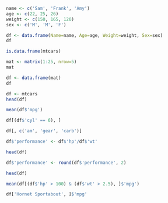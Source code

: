 ```r
name <- c('Sam', 'Frank', 'Amy')
age <- c(22, 25, 26)
weight <- c(150, 165, 120)
sex <- c('M', 'M', 'F')

df <- data.frame(Name=name, Age=age, Weight=weight, Sex=sex)
df
```
```r
is.data.frame(mtcars)
```
```r
mat <- matrix(1:25, nrow=5)
mat
```
```r
df <- data.frame(mat)
df
```
```r
df <- mtcars
head(df)
```
```r
mean(df$'mpg')
```
```r
df[(df$'cyl' == 6), ]
```
```r
df[, c('am', 'gear', 'carb')]
```
```r
df$'performance' <- df$'hp'/df$'wt'
```
```r
head(df)
```
```r
df$'performance' <- round(df$'performance', 2)
```
```r
head(df)
```
```r
mean(df[(df$'hp' > 100) & (df$'wt' > 2.5), ]$'mpg')
```
```r
df['Hornet Sportabout', ]$'mpg'
```
